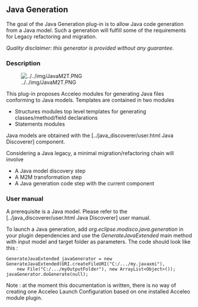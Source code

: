 == Java Generation  ==

The goal of the Java Generation plug-in is to allow Java code generation from a Java model. Such a generation will fulfill some of the requirements for Legacy refactoring and migration. 

''Quality disclaimer: this generator is provided without any guarantee.''

=== Description  ===

[[Image:../../img/JavaM2T.PNG|frame|center]] 

This plug-in proposes Acceleo modules for generating Java files conforming to Java models. Templates are contained in two modules 

*Structures modules top level templates for generating classes/method/field declarations 
*Statements modules

Java models are obtained with the [../java_discoverer/user.html Java Discoverer] component. 

Considering a Java legacy, a minimal migration/refactoring chain will involve 

*A Java model discovery step 
*A M2M transformation step 
*A Java generation code step with the current component

=== User manual  ===

A prerequisite is a Java model. Please refer to the [../java_discoverer/user.html  Java Discoverer] user manual. 

To launch a Java generation, add ''org.eclipse.modisco.java.generation'' in your plugin dependencies and use the ''GenerateJavaExtended'' main method with input model and target folder as parameters. The code should look like this :
<pre>
GenerateJavaExtended javaGenerator = new GenerateJavaExtended(URI.createFileURI("C:/.../my.javaxmi"),
    new File("C:/.../myOutputFolder"), new ArrayList<Object>());
javaGenerator.doGenerate(null);
</pre>

Note : at the moment this documentation is written, there is no way of creating one Acceleo Launch Configuration based on one installed Acceleo module plugin.

